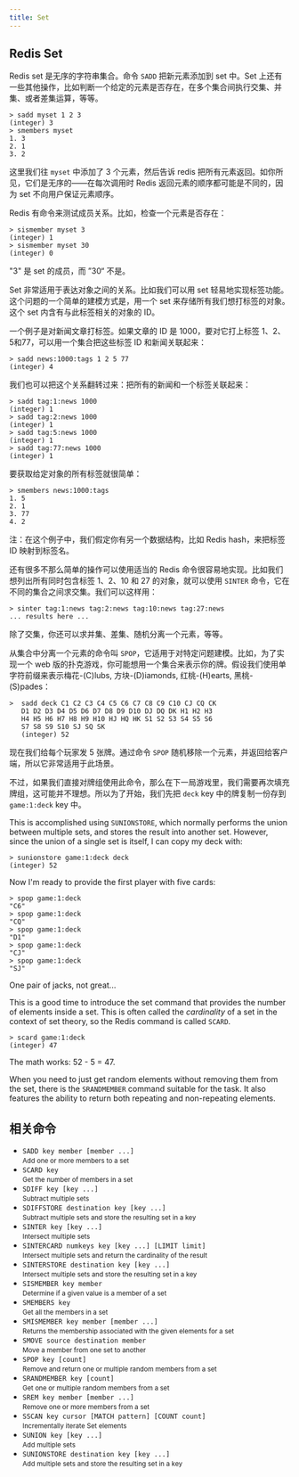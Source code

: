 ```yaml
---
title: Set
---
```


## Redis Set

Redis set 是无序的字符串集合。命令 `SADD` 把新元素添加到 set 中。Set 上还有一些其他操作，比如判断一个给定的元素是否存在，在多个集合间执行交集、并集、或者差集运算，等等。

```console
> sadd myset 1 2 3
(integer) 3
> smembers myset
1. 3
2. 1
3. 2
```

这里我们往 `myset` 中添加了 3 个元素，然后告诉 redis 把所有元素返回。如你所见，它们是无序的——在每次调用时 Redis 返回元素的顺序都可能是不同的，因为 set 不向用户保证元素顺序。

Redis 有命令来测试成员关系。比如，检查一个元素是否存在：

```console
> sismember myset 3
(integer) 1
> sismember myset 30
(integer) 0
```

"3" 是 set 的成员，而 ”30“ 不是。

Set 非常适用于表达对象之间的关系。比如我们可以用 set 轻易地实现标签功能。这个问题的一个简单的建模方式是，用一个 set 来存储所有我们想打标签的对象。这个 set 内含有与此标签相关的对象的 ID。

一个例子是对新闻文章打标签。如果文章的 ID 是 1000，要对它打上标签 1、2、5和77，可以用一个集合把这些标签 ID 和新闻关联起来：

```console
> sadd news:1000:tags 1 2 5 77
(integer) 4
```

我们也可以把这个关系翻转过来：把所有的新闻和一个标签关联起来：

```console
> sadd tag:1:news 1000
(integer) 1
> sadd tag:2:news 1000
(integer) 1
> sadd tag:5:news 1000
(integer) 1
> sadd tag:77:news 1000
(integer) 1
```

要获取给定对象的所有标签就很简单：

```console
> smembers news:1000:tags
1. 5
2. 1
3. 77
4. 2
```

注：在这个例子中，我们假定你有另一个数据结构，比如 Redis hash，来把标签 ID 映射到标签名。

还有很多不那么简单的操作可以使用适当的 Redis 命令很容易地实现。比如我们想列出所有同时包含标签 1、2、10 和 27 的对象，就可以使用 `SINTER` 命令，它在不同的集合之间求交集。我们可以这样用：

```console
> sinter tag:1:news tag:2:news tag:10:news tag:27:news
... results here ...
```

除了交集，你还可以求并集、差集、随机分离一个元素，等等。

从集合中分离一个元素的命令叫 `SPOP`，它适用于对特定问题建模。比如，为了实现一个 web 版的扑克游戏，你可能想用一个集合来表示你的牌。假设我们使用单字符前缀来表示梅花-(C)lubs, 方块-(D)iamonds, 红桃-(H)earts, 黑桃-(S)pades：

```console
>  sadd deck C1 C2 C3 C4 C5 C6 C7 C8 C9 C10 CJ CQ CK
   D1 D2 D3 D4 D5 D6 D7 D8 D9 D10 DJ DQ DK H1 H2 H3
   H4 H5 H6 H7 H8 H9 H10 HJ HQ HK S1 S2 S3 S4 S5 S6
   S7 S8 S9 S10 SJ SQ SK
   (integer) 52
```

现在我们给每个玩家发 5 张牌。通过命令 `SPOP` 随机移除一个元素，并返回给客户端，所以它非常适用于此场景。

不过，如果我们直接对牌组使用此命令，那么在下一局游戏里，我们需要再次填充牌组，这可能并不理想。所以为了开始，我们先把 `deck` key 中的牌复制一份存到 `game:1:deck` key 中。

This is accomplished using `SUNIONSTORE`, which normally performs the union between multiple sets, and stores the result into another set. However, since the union of a single set is itself, I can copy my deck with:

```console
> sunionstore game:1:deck deck
(integer) 52
```

Now I'm ready to provide the first player with five cards:

```console
> spop game:1:deck
"C6"
> spop game:1:deck
"CQ"
> spop game:1:deck
"D1"
> spop game:1:deck
"CJ"
> spop game:1:deck
"SJ"
```

One pair of jacks, not great...

This is a good time to introduce the set command that provides the number of elements inside a set. This is often called the *cardinality* of a set in the context of set theory, so the Redis command is called `SCARD`.

```console
> scard game:1:deck
(integer) 47
```

The math works: 52 - 5 = 47.

When you need to just get random elements without removing them from the set, there is the `SRANDMEMBER` command suitable for the task. It also features the ability to return both repeating and non-repeating elements.

## 相关命令

- `SADD key member [member ...]`\
   <small>Add one or more members to a set</small>
- `SCARD key`\
   <small>Get the number of members in a set</small>
- `SDIFF key [key ...]`\
   <small>Subtract multiple sets</small>
- `SDIFFSTORE destination key [key ...]`\
   <small>Subtract multiple sets and store the resulting set in a key</small>
- `SINTER key [key ...]`\
   <small>Intersect multiple sets</small>
- `SINTERCARD numkeys key [key ...] [LIMIT limit]`\
   <small>Intersect multiple sets and return the cardinality of the result</small>
- `SINTERSTORE destination key [key ...]`\
   <small>Intersect multiple sets and store the resulting set in a key</small>
- `SISMEMBER key member`\
   <small>Determine if a given value is a member of a set</small>
- `SMEMBERS key`\
   <small>Get all the members in a set</small>
- `SMISMEMBER key member [member ...]`\
   <small>Returns the membership associated with the given elements for a set</small>
- `SMOVE source destination member`\
   <small>Move a member from one set to another</small>
- `SPOP key [count]`\
   <small>Remove and return one or multiple random members from a set</small>
- `SRANDMEMBER key [count]`\
   <small>Get one or multiple random members from a set</small>
- `SREM key member [member ...]`\
   <small>Remove one or more members from a set</small>
- `SSCAN key cursor [MATCH pattern] [COUNT count]`\
   <small>Incrementally iterate Set elements</small>
- `SUNION key [key ...]`\
   <small>Add multiple sets</small>
- `SUNIONSTORE destination key [key ...]`\
   <small>Add multiple sets and store the resulting set in a key</small>
